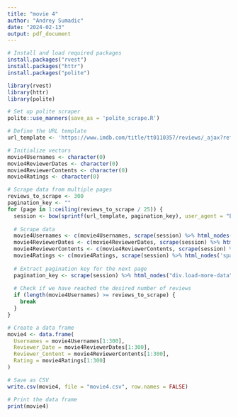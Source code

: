 ```yaml
---
title: "movie 4"
author: "Andrey Sumadic"
date: "2024-02-13"
output: pdf_document
---
```


```r
# Install and load required packages
install.packages("rvest")
install.packages("httr")
install.packages("polite")
```

```r

library(rvest)
library(httr)
library(polite)
```

```r
# Set up polite scraper
polite::use_manners(save_as = 'polite_scrape.R')
```

```r
# Define the URL template
url_template <- 'https://www.imdb.com/title/tt0110357/reviews/_ajax?ref_=undefined&paginationKey=%s'
```

```r
# Initialize vectors
movie4Usernames <- character(0)
movie4ReviewerDates <- character(0)
movie4ReviewerContents <- character(0)
movie4Ratings <- character(0)
```

```r
# Scrape data from multiple pages
reviews_to_scrape <- 300
pagination_key <- ""
for (page in 1:ceiling(reviews_to_scrape / 25)) {
  session <- bow(sprintf(url_template, pagination_key), user_agent = "Educational")
  
  # Scrape data
  movie4Usernames <- c(movie4Usernames, scrape(session) %>% html_nodes('span.display-name-link') %>% html_text())
  movie4ReviewerDates <- c(movie4ReviewerDates, scrape(session) %>% html_nodes('span.review-date') %>% html_text())
  movie4ReviewerContents <- c(movie4ReviewerContents, scrape(session) %>% html_nodes('div.text.show-more__control') %>% html_text())
  movie4Ratings <- c(movie4Ratings, scrape(session) %>% html_nodes('span.rating-other-user-rating') %>% html_text())
  
  # Extract pagination key for the next page
  pagination_key <- scrape(session) %>% html_nodes("div.load-more-data") %>% html_attr("data-key")
  
  # Check if we have reached the desired number of reviews
  if (length(movie4Usernames) >= reviews_to_scrape) {
    break
  }
}
```

```r
# Create a data frame
movie4 <- data.frame(
  Usernames = movie4Usernames[1:300],
  Reviewer_Date = movie4ReviewerDates[1:300],
  Reviewer_Content = movie4ReviewerContents[1:300],
  Rating = movie4Ratings[1:300]
)
```

```r
# Save as CSV
write.csv(movie4, file = "movie4.csv", row.names = FALSE)
```

```r
# Print the data frame
print(movie4)

```